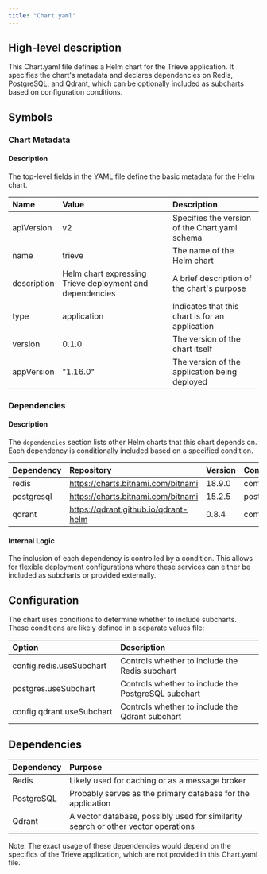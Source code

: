```yaml
---
title: "Chart.yaml"
---
```


## High-level description
This Chart.yaml file defines a Helm chart for the Trieve application. It specifies the chart's metadata and declares dependencies on Redis, PostgreSQL, and Qdrant, which can be optionally included as subcharts based on configuration conditions.

## Symbols

### Chart Metadata
#### Description
The top-level fields in the YAML file define the basic metadata for the Helm chart.

| Name | Value | Description |
|:-----|:------|:------------|
| apiVersion | v2 | Specifies the version of the Chart.yaml schema |
| name | trieve | The name of the Helm chart |
| description | Helm chart expressing Trieve deployment and dependencies | A brief description of the chart's purpose |
| type | application | Indicates that this chart is for an application |
| version | 0.1.0 | The version of the chart itself |
| appVersion | "1.16.0" | The version of the application being deployed |

### Dependencies
#### Description
The `dependencies` section lists other Helm charts that this chart depends on. Each dependency is conditionally included based on a specified condition.

| Dependency | Repository | Version | Condition |
|:-----------|:-----------|:--------|:----------|
| redis | https://charts.bitnami.com/bitnami | 18.9.0 | config.redis.useSubchart |
| postgresql | https://charts.bitnami.com/bitnami | 15.2.5 | postgres.useSubchart |
| qdrant | https://qdrant.github.io/qdrant-helm | 0.8.4 | config.qdrant.useSubchart |

#### Internal Logic
The inclusion of each dependency is controlled by a condition. This allows for flexible deployment configurations where these services can either be included as subcharts or provided externally.

## Configuration
The chart uses conditions to determine whether to include subcharts. These conditions are likely defined in a separate values file:

| Option | Description |
|:-------|:------------|
| config.redis.useSubchart | Controls whether to include the Redis subchart |
| postgres.useSubchart | Controls whether to include the PostgreSQL subchart |
| config.qdrant.useSubchart | Controls whether to include the Qdrant subchart |

## Dependencies
| Dependency | Purpose |
|:-----------|:--------|
| Redis | Likely used for caching or as a message broker |
| PostgreSQL | Probably serves as the primary database for the application |
| Qdrant | A vector database, possibly used for similarity search or other vector operations |

Note: The exact usage of these dependencies would depend on the specifics of the Trieve application, which are not provided in this Chart.yaml file.